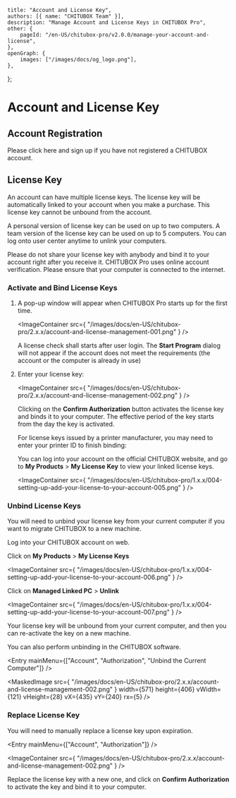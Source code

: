 
	title: "Account and License Key",
	authors: [{ name: "CHITUBOX Team" }],
	description: "Manage Account and License Keys in CHITUBOX Pro",
	other: {
		pageId: "/en-US/chitubox-pro/v2.0.0/manage-your-account-and-license",
	},
	openGraph: {
		images: ["/images/docs/og_logo.png"],
	},
};

# Account and License Key

## Account Registration

Please click<SpanA href="https://cc.chitubox.com/register"> here </SpanA>and sign up if you have not registered a CHITUBOX account.

## License Key

An account can have multiple license keys. The license key will be automatically linked to your account when you make a purchase. This license key cannot be unbound from the account.

A personal version of license key can be used on up to two computers. A team version of the license key can be used on up to 5 computers. You can log onto user center anytime to unlink your computers.

<Admonition type="danger" title="Warning">
	Please do not share your license key with anybody and bind it to your
	account right after you receive it.
</Admonition>

<Admonition type="note" title="Attention">
	CHITUBOX Pro uses online account verification. Please ensure that your
	computer is connected to the internet.
</Admonition>

### Activate and Bind License Keys

1. A pop-up window will appear when CHITUBOX Pro starts up for the first time.

    <ImageContainer
    	src={
    		"/images/docs/en-US/chitubox-pro/2.x.x/account-and-license-management-001.png"
    	}
    />

    <Admonition type="note" title="Attention">
    	A license check shall starts after user login. The
    	<b>Start Program</b>
    	dialog will not appear if the account does not meet the requirements
    	(the account or the computer is already in use)
    </Admonition>

1. Enter your license key:

    <ImageContainer
    	src={
    		"/images/docs/en-US/chitubox-pro/2.x.x/account-and-license-management-002.png"
    	}
    />

    Clicking on the **Confirm Authorization** button activates the license key and binds it to your computer. The effective period of the key starts from the day the key is activated.

    For license keys issued by a printer manufacturer, you may need to enter your printer ID to finish binding:

    <LicenseCard size={420} />

    You can log into <SpanA href="https://cc.chitubox.com/login"> your account </SpanA> on the official CHITUBOX website, and go to **My Products** > **My License Key** to view your linked license keys.

    <ImageContainer
    	src={
    		"/images/docs/en-US/chitubox-pro/1.x.x/004-setting-up-add-your-license-to-your-account-005.png"
    	}
    />

### Unbind License Keys

You will need to unbind your license key from your current computer if you want to migrate CHITUBOX to a new machine.

Log into your <SpanA href="https://cc.chitubox.com/login">CHITUBOX account</SpanA> on web.

Click on **My Products** > **My License Keys**

<ImageContainer
	src={
		"/images/docs/en-US/chitubox-pro/1.x.x/004-setting-up-add-your-license-to-your-account-006.png"
	}
/>

Click on **Managed Linked PC** > **Unlink**

<ImageContainer
	src={
		"/images/docs/en-US/chitubox-pro/1.x.x/004-setting-up-add-your-license-to-your-account-007.png"
	}
/>

Your license key will be unbound from your current computer, and then you can re-activate the key on a new machine.

You can also perform unbinding in the CHITUBOX software.

<Entry mainMenu={["Account", "Authorization", "Unbind the Current Computer"]} />

<MaskedImage
	src={
		"/images/docs/en-US/chitubox-pro/2.x.x/account-and-license-management-002.png"
	}
	width={571}
	height={406}
	vWidth={121}
	vHeight={28}
	vX={435}
	vY={240}
	rx={5}
/>

### Replace License Key

You will need to manually replace a license key upon expiration.

<Entry mainMenu={["Account", "Authorization"]} />

<ImageContainer
	src={
		"/images/docs/en-US/chitubox-pro/2.x.x/account-and-license-management-002.png"
	}
/>

Replace the license key with a new one, and click on **Confirm Authorization** to activate the key and bind it to your computer.

